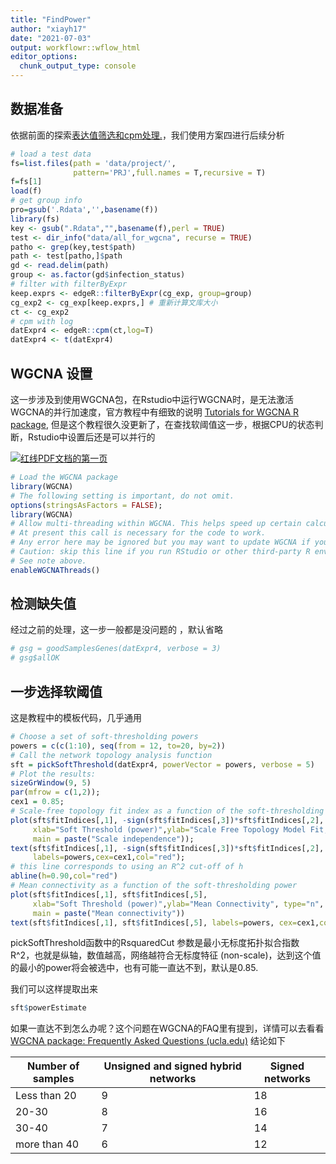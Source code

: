 ```yaml
---
title: "FindPower"
author: "xiayh17"
date: "2021-07-03"
output: workflowr::wflow_html
editor_options:
  chunk_output_type: console
---
```


## 数据准备

依据前面的探索[表达值筛选和cpm处理.](FilterAndCpm-analysis.html)，我们使用方案四进行后续分析

```r
# load a test data
fs=list.files(path = 'data/project/',
              pattern='PRJ',full.names = T,recursive = T)
f=fs[1]
load(f)
# get group info
pro=gsub('.Rdata','',basename(f))
library(fs)
key <- gsub(".Rdata","",basename(f),perl = TRUE)
test <- dir_info("data/all_for_wgcna", recurse = TRUE)
patho <- grep(key,test$path)
path <- test[patho,]$path
gd <- read.delim(path)
group <- as.factor(gd$infection_status)
# filter with filterByExpr
keep.exprs <- edgeR::filterByExpr(cg_exp, group=group)
cg_exp2 <- cg_exp[keep.exprs,] # 重新计算文库大小
ct <- cg_exp2
# cpm with log
datExpr4 <- edgeR::cpm(ct,log=T)
datExpr4 <- t(datExpr4)
```

## WGCNA 设置

这一步涉及到使用WGCNA包，在Rstudio中运行WGCNA时，是无法激活WGCNA的并行加速度，官方教程中有细致的说明 [Tutorials for WGCNA R package](https://horvath.genetics.ucla.edu/html/CoexpressionNetwork/Rpackages/WGCNA/Tutorials/), 但是这个教程很久没更新了，在查找软阈值这一步，根据CPU的状态判断，Rstudio中设置后还是可以并行的

[![红线PDF文档的第一页](https://cdn.jsdelivr.net/gh/xiayh17/Figs/imgs/20210703220706.png "WGCNA")](https://horvath.genetics.ucla.edu/html/CoexpressionNetwork/Rpackages/WGCNA/Tutorials/FemaleLiver-02-networkConstr-auto.pdf)

```r
# Load the WGCNA package
library(WGCNA)
# The following setting is important, do not omit.
options(stringsAsFactors = FALSE);
library(WGCNA)
# Allow multi-threading within WGCNA. This helps speed up certain calculations.
# At present this call is necessary for the code to work.
# Any error here may be ignored but you may want to update WGCNA if you see one.
# Caution: skip this line if you run RStudio or other third-party R environments.
# See note above.
enableWGCNAThreads()
```

## 检测缺失值

经过之前的处理，这一步一般都是没问题的 ，默认省略

```r
# gsg = goodSamplesGenes(datExpr4, verbose = 3)
# gsg$allOK
```

## 一步选择软阈值

这是教程中的模板代码，几乎通用

```r
# Choose a set of soft-thresholding powers
powers = c(c(1:10), seq(from = 12, to=20, by=2))
# Call the network topology analysis function
sft = pickSoftThreshold(datExpr4, powerVector = powers, verbose = 5)
# Plot the results:
sizeGrWindow(9, 5)
par(mfrow = c(1,2));
cex1 = 0.85;
# Scale-free topology fit index as a function of the soft-thresholding power
plot(sft$fitIndices[,1], -sign(sft$fitIndices[,3])*sft$fitIndices[,2],
     xlab="Soft Threshold (power)",ylab="Scale Free Topology Model Fit,signed R^2",type="n",
     main = paste("Scale independence"));
text(sft$fitIndices[,1], -sign(sft$fitIndices[,3])*sft$fitIndices[,2],
     labels=powers,cex=cex1,col="red");
# this line corresponds to using an R^2 cut-off of h
abline(h=0.90,col="red")
# Mean connectivity as a function of the soft-thresholding power
plot(sft$fitIndices[,1], sft$fitIndices[,5],
     xlab="Soft Threshold (power)",ylab="Mean Connectivity", type="n",
     main = paste("Mean connectivity"))
text(sft$fitIndices[,1], sft$fitIndices[,5], labels=powers, cex=cex1,col="red")
```

pickSoftThreshold函数中的RsquaredCut 参数是最小无标度拓扑拟合指数 R\^2，也就是纵轴，数值越高，网络越符合无标度特征 (non-scale)，达到这个值的最小的power将会被选中，也有可能一直达不到，默认是0.85.

我们可以这样提取出来

```r
sft$powerEstimate
```

如果一直达不到怎么办呢？这个问题在WGCNA的FAQ里有提到，详情可以去看看[WGCNA package: Frequently Asked Questions (ucla.edu)](https://horvath.genetics.ucla.edu/html/CoexpressionNetwork/Rpackages/WGCNA/faq.html)
结论如下

| **Number of samples** | **Unsigned and signed hybrid networks** | **Signed networks** |
|-----------------------|-----------------------------------------|---------------------|
| Less than 20          | 9                                       | 18                  |
| 20-30                 | 8                                       | 16                  |
| 30-40                 | 7                                       | 14                  |
| more than 40          | 6                                       | 12                  |
